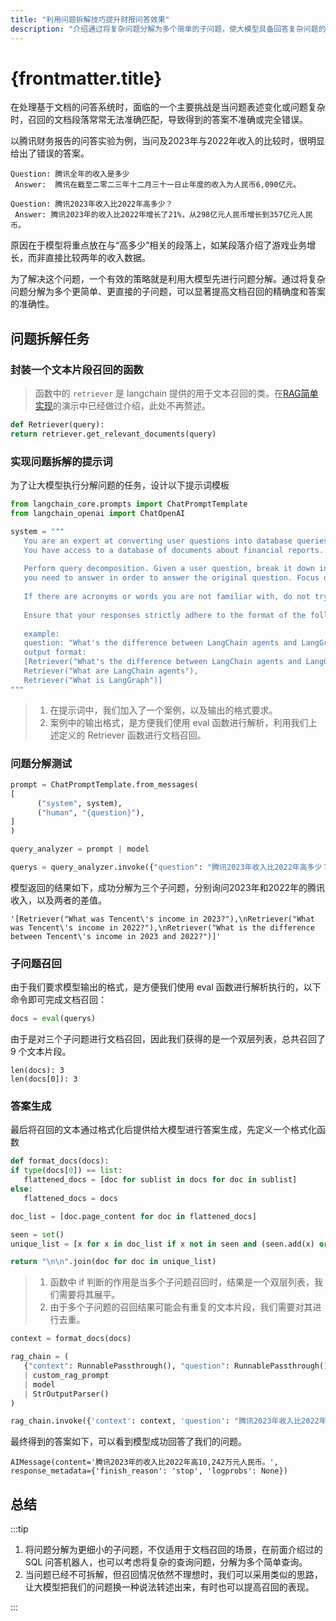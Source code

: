 ```yaml
---
title: "利用问题拆解技巧提升财报问答效果"
description: "介绍通过将复杂问题分解为多个简单的子问题，使大模型具备回答复杂问题的能力。"
---
```


# {frontmatter.title}


在处理基于文档的问答系统时，面临的一个主要挑战是当问题表述变化或问题复杂时，召回的文档段落常常无法准确匹配，导致得到的答案不准确或完全错误。

以腾讯财务报告的问答实验为例，当问及2023年与2022年收入的比较时，很明显给出了错误的答案。

```
Question: 腾讯全年的收入是多少 
 Answer:  腾讯在截至二零二三年十二月三十一日止年度的收入为人民币6,090亿元。

Question: 腾讯2023年收入比2022年高多少？ 
 Answer: 腾讯2023年的收入比2022年增长了21%，从298亿元人民币增长到357亿元人民币。
```

原因在于模型将重点放在与“高多少”相关的段落上，如某段落介绍了游戏业务增长，而非直接比较两年的收入数据。

为了解决这个问题，一个有效的策略就是利用大模型先进行问题分解。通过将复杂问题分解为多个更简单、更直接的子问题，可以显著提高文档召回的精确度和答案的准确性。

## 问题拆解任务

<Steps>

### 封装一个文本片段召回的函数

> 函数中的 `retriever` 是 langchain 提供的用于文本召回的类。在[RAG简单实现](../application/rag_basic)的演示中已经做过介绍，此处不再赘述。

```python
def Retriever(query):
return retriever.get_relevant_documents(query)
```

### 实现问题拆解的提示词

为了让大模型执行分解问题的任务，设计以下提示词模板

```python {16-20}
from langchain_core.prompts import ChatPromptTemplate
from langchain_openai import ChatOpenAI

system = """
   You are an expert at converting user questions into database queries. \
   You have access to a database of documents about financial reports. \
   
   Perform query decomposition. Given a user question, break it down into distinct sub questions that \
   you need to answer in order to answer the original question. Focus on creating retrievable queries without adding any processing steps like calculations. \
   
   If there are acronyms or words you are not familiar with, do not try to rephrase them.
   
   Ensure that your responses strictly adhere to the format of the following example.
   
   example:
   question: "What's the difference between LangChain agents and LangGraph?"
   output format: 
   [Retriever("What's the difference between LangChain agents and LangGraph?"),
   Retriever("What are LangChain agents"),
   Retriever("What is LangGraph")]
"""
```

> 1. 在提示词中，我们加入了一个案例，以及输出的格式要求。
> 2. 案例中的输出格式，是方便我们使用 eval 函数进行解析，利用我们上述定义的 Retriever 函数进行文档召回。


### 问题分解测试

```python
prompt = ChatPromptTemplate.from_messages(
[
      ("system", system),
      ("human", "{question}"),
]
)

query_analyzer = prompt | model

querys = query_analyzer.invoke({"question": "腾讯2023年收入比2022年高多少？"}).content
```

模型返回的结果如下，成功分解为三个子问题，分别询问2023年和2022年的腾讯收入，以及两者的差值。

```
'[Retriever("What was Tencent\'s income in 2023?"),\nRetriever("What was Tencent\'s income in 2022?"),\nRetriever("What is the difference between Tencent\'s income in 2023 and 2022?")]'
```

### 子问题召回

由于我们要求模型输出的格式，是方便我们使用 eval 函数进行解析执行的，以下命令即可完成文档召回：

```python
docs = eval(querys)
```

由于是对三个子问题进行文档召回，因此我们获得的是一个双层列表，总共召回了 9 个文本片段。

```
len(docs): 3
len(docs[0]): 3
```

### 答案生成

最后将召回的文本通过格式化后提供给大模型进行答案生成，先定义一个格式化函数

```python
def format_docs(docs):
if type(docs[0]) == list:
   flattened_docs = [doc for sublist in docs for doc in sublist]
else:
   flattened_docs = docs

doc_list = [doc.page_content for doc in flattened_docs]

seen = set()
unique_list = [x for x in doc_list if x not in seen and (seen.add(x) or True)]

return "\n\n".join(doc for doc in unique_list)
```


> 1. 函数中 if 判断的作用是当多个子问题召回时，结果是一个双层列表，我们需要将其展平。
> 2. 由于多个子问题的召回结果可能会有重复的文本片段，我们需要对其进行去重。


```python
context = format_docs(docs)

rag_chain = (
   {"context": RunnablePassthrough(), "question": RunnablePassthrough()}
   | custom_rag_prompt
   | model
   | StrOutputParser()
)

rag_chain.invoke({'context': context, 'question': "腾讯2023年收入比2022年高多少"})
```

最终得到的答案如下，可以看到模型成功回答了我们的问题。

```
AIMessage(content='腾讯2023年的收入比2022年高10,242万元人民币。', response_metadata={'finish_reason': 'stop', 'logprobs': None})
```
</Steps>

## 总结

:::tip
1. 将问题分解为更细小的子问题，不仅适用于文档召回的场景，在前面介绍过的 SQL 问答机器人，也可以考虑将复杂的查询问题，分解为多个简单查询。
2. 当问题已经不可拆解，但召回情况依然不理想时，我们可以采用类似的思路，让大模型把我们的问题换一种说法转述出来，有时也可以提高召回的表现。

:::